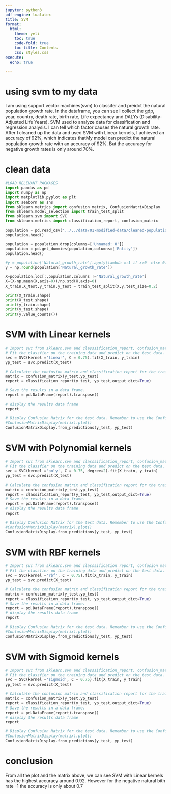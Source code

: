 ```yaml
---
jupyter: python3
pdf-engine: lualatex
title: SVM
format:
  html:
    theme: yeti
    toc: true
    code-fold: true
    toc-title: Contents
    css: styles.css
execute:
  echo: true

---
```


# using svm to my data
I am using support vector machines(svm) to classifer and preidct the natural population growth rate. In the dataframe, you can see I collect the gdp, year, country, death rate, birth rate, Life expectancy and DALYs (Disability-Adjusted Life Years).  SVM used to analyze data for classification and regression analysis. I can tell which factor causes the natural growth rate.
After I cleaned up the data and used SVM with Linear kernels, I achieved an accuracy of 92%, which indicates thatMy model can predict the natural population growth rate with an accuracy of 92%. But the accuracy for negative growth rates is only around 70%.



# clean data
```python
#LOAD RELEVANT PACKAGES
import pandas as pd
import numpy as np
import matplotlib.pyplot as plt
import seaborn as sns
from sklearn.metrics import confusion_matrix, ConfusionMatrixDisplay
from sklearn.model_selection import train_test_split
from sklearn.svm import SVC
from sklearn.metrics import classification_report, confusion_matrix
```

```python
population = pd.read_csv('../../data/01-modified-data/cleaned-population-py.csv')
population.head()
```

```python
population = population.drop(columns=['Unnamed: 0'])
population = pd.get_dummies(population,columns=['Entity'])
population.head()
```

```python
#y = population['Natural_growth_rate'].apply(lambda x:1 if x>0  else 0)
y = np.round(population['Natural_growth_rate'])

X=population.loc[:,population.columns !='Natural_growth_rate']
X=(X-np.mean(X,axis=0))/np.std(X,axis=0)
X_train,X_test,y_train,y_test = train_test_split(X,y,test_size=0.2)
```

```python
print(X_train.shape)
print(X_test.shape)
print(y_train.shape)
print(y_test.shape)
print(y.value_counts())
```

# SVM with Linear kernels

```python
# Import svc from sklearn.svm and classsification_report, confusion_matrix from sklearn.metrics.
# Fit the classfier on the training data and predict on the test data. Set the classifier to be linear and C between 0.35-0.75. 
svc = SVC(kernel ='linear', C = 0.75).fit(X_train, y_train)
yp_test = svc.predict(X_test)
```

```python
# Calculate the confusion matrix and classification report for the train and test data. 
matrix = confusion_matrix(y_test,yp_test)
report = classification_report(y_test, yp_test,output_dict=True)
```

```python
# Save the results in a data frame. 
report = pd.DataFrame(report).transpose()
```

```python
# display the results data frame
report
```

```python
# Display Confusion Matrix for the test data. Remember to use the ConfusionMatrixDisplay function.
#ConfusionMatrixDisplay(matrix).plot()
ConfusionMatrixDisplay.from_predictions(y_test, yp_test)
```

# SVM with Polynomial kernels

```python
# Import svc from sklearn.svm and classsification_report, confusion_matrix from sklearn.metrics.
# Fit the classfier on the training data and predict on the test data. Set the classifier to be polynomial, C between 0.35-0.75, and degree = 2. 
svc = SVC(kernel ='poly', C = 0.75, degree=2).fit(X_train, y_train)
yp_test = svc.predict(X_test)
```

```python
# Calculate the confusion matrix and classification report for the train and test data. 
matrix = confusion_matrix(y_test,yp_test)
report = classification_report(y_test, yp_test,output_dict=True)
# Save the results in a data frame.
report = pd.DataFrame(report).transpose()
# display the results data frame
report
```

```python
# Display Confusion Matrix for the test data. Remember to use the ConfusionMatrixDisplay function.
#ConfusionMatrixDisplay(matrix).plot()
ConfusionMatrixDisplay.from_predictions(y_test, yp_test)
```

# SVM with RBF kernels

```python
# Import svc from sklearn.svm and classsification_report, confusion_matrix from sklearn.metrics.
# Fit the classfier on the training data and predict on the test data. Set the classifier to be linear and C between 0.35-0.75. 
svc = SVC(kernel ='rbf', C = 0.75).fit(X_train, y_train)
yp_test = svc.predict(X_test)
```

```python
# Calculate the confusion matrix and classification report for the train and test data. 
matrix = confusion_matrix(y_test,yp_test)
report = classification_report(y_test, yp_test,output_dict=True)
# Save the results in a data frame.
report = pd.DataFrame(report).transpose()
# display the results data frame
report
```

```python
# Display Confusion Matrix for the test data. Remember to use the ConfusionMatrixDisplay function.
#ConfusionMatrixDisplay(matrix).plot()
ConfusionMatrixDisplay.from_predictions(y_test, yp_test)
```

# SVM with Sigmoid kernels

```python
# Import svc from sklearn.svm and classsification_report, confusion_matrix from sklearn.metrics.
# Fit the classfier on the training data and predict on the test data. Set the classifier to be linear and C between 0.35-0.75. 
svc = SVC(kernel ='sigmoid', C = 0.75).fit(X_train, y_train)
yp_test = svc.predict(X_test)
```

```python
# Calculate the confusion matrix and classification report for the train and test data. 
matrix = confusion_matrix(y_test,yp_test)
report = classification_report(y_test, yp_test,output_dict=True)
# Save the results in a data frame.
report = pd.DataFrame(report).transpose()
# display the results data frame
report
```

```python
# Display Confusion Matrix for the test data. Remember to use the ConfusionMatrixDisplay function.
#ConfusionMatrixDisplay(matrix).plot()
ConfusionMatrixDisplay.from_predictions(y_test, yp_test)
```

# conclusion
From all the plot and the matrix above, we can see  SVM with Linear kernels has the highest accuracy around 0.92. However for the negative natural bith rate -1 the accuracy is only about 0.7

